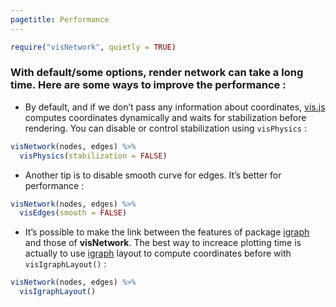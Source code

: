 ```yaml
---
pagetitle: Performance
---
```


```r
require("visNetwork", quietly = TRUE)
```

### With default/some options, render network can take a long time. Here are some ways to improve the performance : 

* By default, and if we don't pass any information about coordinates, [vis.js](https://visjs.org/) computes coordinates dynamically and waits for stabilization before rendering. You can disable or control stabilization using ``visPhysics`` : 

```r
visNetwork(nodes, edges) %>%
  visPhysics(stabilization = FALSE)
```

* Another tip is to disable smooth curve for edges. It's better for performance :

```r
visNetwork(nodes, edges) %>%
  visEdges(smooth = FALSE)
```

* It's possible to make the link between the features of package [igraph](http://igraph.org/r/) and those of __visNetwork__. The best way to increace plotting time is actually to use [igraph](http://igraph.org/r/) layout to compute coordinates before with ``visIgraphLayout()`` :

```r
visNetwork(nodes, edges) %>%
  visIgraphLayout()
```